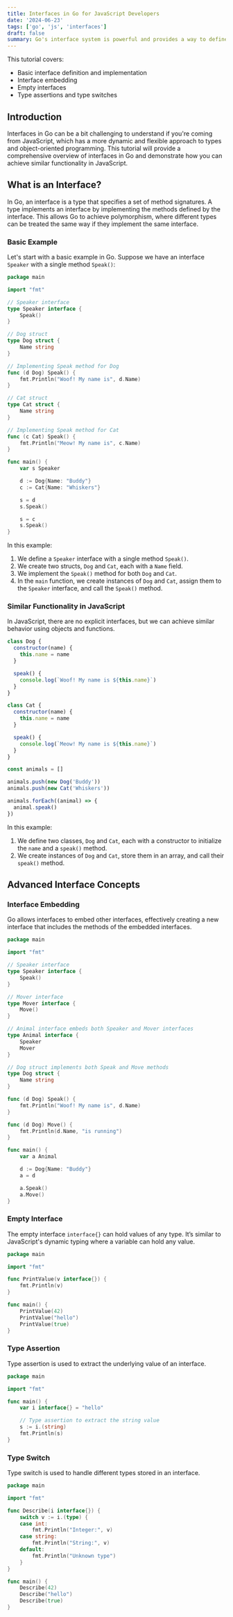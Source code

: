 ```yaml
---
title: Interfaces in Go for JavaScript Developers
date: '2024-06-23'
tags: ['go', 'js', 'interfaces']
draft: false
summary: Go's interface system is powerful and provides a way to define and work with polymorphic types. In comparison, JavaScript achieves similar behavior through its dynamic typing and flexible object-oriented features, even though it lacks explicit interface definitions. Understanding these concepts in Go can significantly enhance your ability to design robust and flexible programs.
---
```


This tutorial covers:

- Basic interface definition and implementation
- Interface embedding
- Empty interfaces
- Type assertions and type switches

## Introduction

Interfaces in Go can be a bit challenging to understand if you're coming from JavaScript, which has a more dynamic and flexible approach to types and object-oriented programming. This tutorial will provide a comprehensive overview of interfaces in Go and demonstrate how you can achieve similar functionality in JavaScript.

## What is an Interface?

In Go, an interface is a type that specifies a set of method signatures. A type implements an interface by implementing the methods defined by the interface. This allows Go to achieve polymorphism, where different types can be treated the same way if they implement the same interface.

### Basic Example

Let's start with a basic example in Go. Suppose we have an interface `Speaker` with a single method `Speak()`:

```go
package main

import "fmt"

// Speaker interface
type Speaker interface {
    Speak()
}

// Dog struct
type Dog struct {
    Name string
}

// Implementing Speak method for Dog
func (d Dog) Speak() {
    fmt.Println("Woof! My name is", d.Name)
}

// Cat struct
type Cat struct {
    Name string
}

// Implementing Speak method for Cat
func (c Cat) Speak() {
    fmt.Println("Meow! My name is", c.Name)
}

func main() {
    var s Speaker

    d := Dog{Name: "Buddy"}
    c := Cat{Name: "Whiskers"}

    s = d
    s.Speak()

    s = c
    s.Speak()
}
```

In this example:

1. We define a `Speaker` interface with a single method `Speak()`.
2. We create two structs, `Dog` and `Cat`, each with a `Name` field.
3. We implement the `Speak()` method for both `Dog` and `Cat`.
4. In the `main` function, we create instances of `Dog` and `Cat`, assign them to the `Speaker` interface, and call the `Speak()` method.

### Similar Functionality in JavaScript

In JavaScript, there are no explicit interfaces, but we can achieve similar behavior using objects and functions.

```javascript
class Dog {
  constructor(name) {
    this.name = name
  }

  speak() {
    console.log(`Woof! My name is ${this.name}`)
  }
}

class Cat {
  constructor(name) {
    this.name = name
  }

  speak() {
    console.log(`Meow! My name is ${this.name}`)
  }
}

const animals = []

animals.push(new Dog('Buddy'))
animals.push(new Cat('Whiskers'))

animals.forEach((animal) => {
  animal.speak()
})
```

In this example:

1. We define two classes, `Dog` and `Cat`, each with a constructor to initialize the `name` and a `speak()` method.
2. We create instances of `Dog` and `Cat`, store them in an array, and call their `speak()` method.

## Advanced Interface Concepts

### Interface Embedding

Go allows interfaces to embed other interfaces, effectively creating a new interface that includes the methods of the embedded interfaces.

```go
package main

import "fmt"

// Speaker interface
type Speaker interface {
    Speak()
}

// Mover interface
type Mover interface {
    Move()
}

// Animal interface embeds both Speaker and Mover interfaces
type Animal interface {
    Speaker
    Mover
}

// Dog struct implements both Speak and Move methods
type Dog struct {
    Name string
}

func (d Dog) Speak() {
    fmt.Println("Woof! My name is", d.Name)
}

func (d Dog) Move() {
    fmt.Println(d.Name, "is running")
}

func main() {
    var a Animal

    d := Dog{Name: "Buddy"}
    a = d

    a.Speak()
    a.Move()
}
```

### Empty Interface

The empty interface `interface{}` can hold values of any type. It’s similar to JavaScript's dynamic typing where a variable can hold any value.

```go
package main

import "fmt"

func PrintValue(v interface{}) {
    fmt.Println(v)
}

func main() {
    PrintValue(42)
    PrintValue("hello")
    PrintValue(true)
}
```

### Type Assertion

Type assertion is used to extract the underlying value of an interface.

```go
package main

import "fmt"

func main() {
    var i interface{} = "hello"

    // Type assertion to extract the string value
    s := i.(string)
    fmt.Println(s)
}
```

### Type Switch

Type switch is used to handle different types stored in an interface.

```go
package main

import "fmt"

func Describe(i interface{}) {
    switch v := i.(type) {
    case int:
        fmt.Println("Integer:", v)
    case string:
        fmt.Println("String:", v)
    default:
        fmt.Println("Unknown type")
    }
}

func main() {
    Describe(42)
    Describe("hello")
    Describe(true)
}
```
